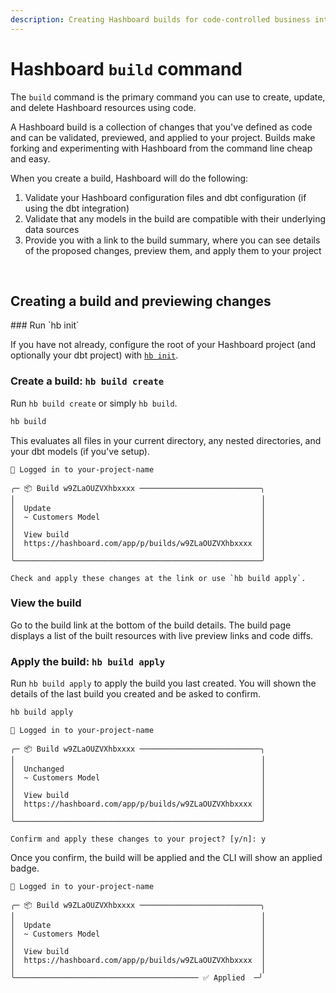 ```yaml
---
description: Creating Hashboard builds for code-controlled business intelligence
---
```



# Hashboard `build` command

The `build` command is the primary command you can use to create, update, and delete Hashboard resources using code.

A Hashboard build is a collection of changes that you've defined as code and can be validated, previewed, and applied to your project. Builds make forking and
experimenting with Hashboard from the command line cheap and easy.

When you create a build, Hashboard will do the following:

1. Validate your Hashboard configuration files and dbt configuration (if using the dbt integration)
2. Validate that any models in the build are compatible with their underlying data sources
3. Provide you with a link to the build summary, where you can see details of the proposed changes, preview them, and apply them to your project

<br />
<Cards>
  <Card
    arrow
    icon=" "
    title="Learn about dbt workflows"
    href="/docs/data-ops/cli/v3/dbt-integration"
  />
</Cards>

## Creating a build and previewing changes

<Steps>
### Run `hb init`

If you have not already, configure the root of your Hashboard project (and optionally your dbt project) with [`hb init`](/docs/data-ops/cli/v3/init).

### Create a build: `hb build create`

Run `hb build create` or simply `hb build`.

```bash copy
hb build
```

This evaluates all files in your current directory, any nested directories, and your dbt models (if you've setup).

```text
🔑 Logged in to your-project-name

╭─ 📦 Build w9ZLaOUZVXhbxxxx ───────────────────────────╮
│                                                       │
│  Update                                               │
│  ~ Customers Model                                    │
│                                                       │
│  View build                                           │
│  https://hashboard.com/app/p/builds/w9ZLaOUZVXhbxxxx  │
│                                                       │
╰───────────────────────────────────────────────────────╯

Check and apply these changes at the link or use `hb build apply`.
```

### View the build

Go to the build link at the bottom of the build details. The build page displays a list of the built resources with live preview links and code diffs.

### Apply the build: `hb build apply`

Run `hb build apply` to apply the build you last created. You will shown the details of the last build you created and be asked to confirm.

```bash copy
hb build apply
```

```text
🔑 Logged in to your-project-name

╭─ 📦 Build w9ZLaOUZVXhbxxxx ───────────────────────────╮
│                                                       │
│  Unchanged                                            │
│  ~ Customers Model                                    │
│                                                       │
│  View build                                           │
│  https://hashboard.com/app/p/builds/w9ZLaOUZVXhbxxxx  │
│                                                       │
╰───────────────────────────────────────────────────────╯

Confirm and apply these changes to your project? [y/n]: y
```

Once you confirm, the build will be applied and the CLI will show an applied badge.

```text
🔑 Logged in to your-project-name

╭─ 📦 Build w9ZLaOUZVXhbxxxx ───────────────────────────╮
│                                                       │
│  Update                                               │
│  ~ Customers Model                                    │
│                                                       │
│  View build                                           │
│  https://hashboard.com/app/p/builds/w9ZLaOUZVXhbxxxx  │
│                                                       │
╰───────────────────────────────────────── ✅ Applied  ─╯
```

</Steps>
